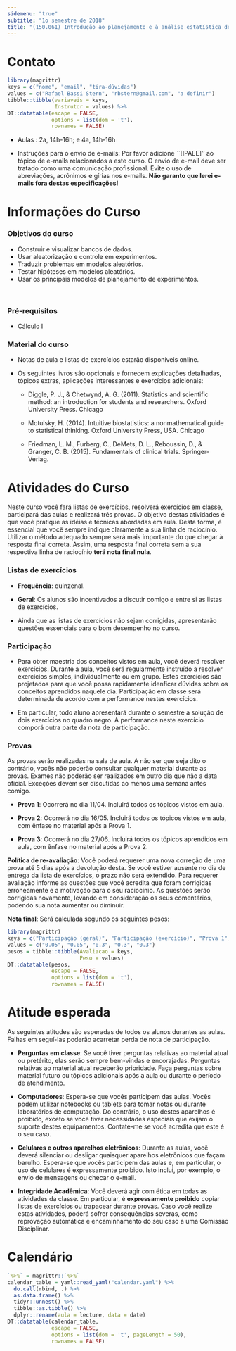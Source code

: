 ```yaml
---
sidemenu: "true"
subtitle: "1o semestre de 2018"
title: "(150.061) Introdução ao planejamento e à análise estatística de experimentos"
---
```


# Contato

```r
library(magrittr)
keys = c("nome", "email", "tira-dúvidas")
values = c("Rafael Bassi Stern", "rbstern@gmail.com", "a definir")
tibble::tibble(variaveis = keys, 
               Instrutor = values) %>%
DT::datatable(escape = FALSE,
              options = list(dom = 't'),
              rownames = FALSE)
```

- Aulas : 2a, 14h-16h; e 4a, 14h-16h

- Instruções para o envio de e-mails: 
Por favor adicione ``[IPAEE]'' ao 
tópico de e-mails relacionados a este curso.
O envio de e-mail deve ser tratado como uma comunicação profissional.
Evite o uso de abreviações, acrônimos e gírias nos e-mails.
**Não garanto que lerei e-mails fora destas especificações!** 

# Informações do Curso

### Objetivos do curso

- Construir e visualizar bancos de dados.
- Usar aleatorização e controle em experimentos.
- Traduzir problemas em modelos aleatórios.
- Testar hipóteses em modelos aleatórios.
- Usar os principais modelos de planejamento de experimentos.

<br/>

### Pré-requisitos

- Cálculo I

### Material do curso

- Notas de aula e listas de exercícios
  estarão disponíveis online.
  
- Os seguintes livros são opcionais e 
  fornecem explicações detalhadas,
  tópicos extras, aplicações interessantes e
  exercícios adicionais:

    - Diggle, P. J., & Chetwynd, A. G. (2011). Statistics and scientific method: an introduction for students and researchers. Oxford University Press. Chicago
    
    - Motulsky, H. (2014). Intuitive biostatistics: a nonmathematical guide to statistical thinking. Oxford University Press, USA. Chicago	

    - Friedman, L. M., Furberg, C., DeMets, D. L., Reboussin, D., & Granger, C. B. (2015). Fundamentals of clinical trials. Springer-Verlag.

								
# Atividades do Curso
								
Neste curso você fará
listas de exercícios, resolverá exercícios em classe,
participará das aulas e realizará três provas.
O objetivo destas atividades é que você pratique
as idéias e técnicas abordadas em aula.
Desta forma, é essencial que você sempre indique claramente
a sua linha de raciocínio.
Utilizar o método adequado sempre será mais importante
do que chegar à resposta final correta. 
Assim, uma resposta final correta
sem a sua respectiva linha de raciocínio
**terá nota final nula**.

### Listas de exercícios

- **Frequência**: quinzenal.

- **Geral**: Os alunos são incentivados a 
discutir comigo e entre si as listas de exercícios.

- Ainda que as listas de exercícios não sejam corrigidas,
apresentarão questões essenciais para o bom desempenho no curso.

### Participação

- Para obter maestria dos conceitos vistos em aula,
você deverá resolver exercícios.
Durante a aula, você será regularmente instruído
a resolver exercícios simples, individualmente ou em grupo.
Estes exercícios são projetados para que você possa
rapidamente idenficar dúvidas sobre os conceitos aprendidos naquele dia.
Participação em classe será determinada de acordo com 
a performance nestes exercícios. 

- Em particular, todo aluno apresentará
durante o semestre a solução de 
dois exercícios no quadro negro.
A performance neste exercício comporá outra
parte da nota de participação.

### Provas 

As provas serão realizadas na sala de aula.
A não ser que seja dito o contrário, 
vocês não poderão consultar qualquer material durante as provas.
Exames não poderão ser realizados em outro dia que não a data oficial.
Exceções devem ser discutidas ao menos uma semana antes comigo.

- **Prova 1**: Ocorrerá no dia 11/04. 
Incluirá todos os tópicos vistos em aula.

- **Prova 2**: Ocorrerá no dia 16/05. 
Incluirá todos os tópicos vistos em aula,
com ênfase no material após a Prova 1.

- **Prova 3**: Ocorrerá no dia 27/06. 
Incluirá todos os tópicos aprendidos em aula,
com ênfase no material após a Prova 2.

**Política de re-avaliação**: Você poderá requerer uma nova correção
de uma prova até 5 dias após a devolução desta.
Se você estiver ausente no dia de entrega da lista de exercícios, 
o prazo não será extendido.
Para requerer avaliação informe as questões que 
você acredita que foram corrigidas erroneamente e 
a motivação para o seu raciocínio.
As questões serão corrigidas novamente, 
levando em consideração os seus comentários, 
podendo sua nota aumentar ou diminuir.

**Nota final**: Será calculada segundo os seguintes pesos:

```r
library(magrittr)
keys = c("Participação (geral)", "Participação (exercício)", "Prova 1", "Prova 2", "Prova 3")
values = c("0.05", "0.05", "0.3", "0.3", "0.3")
pesos = tibble::tibble(Avaliacao = keys, 
                       Peso = values)
DT::datatable(pesos,
              escape = FALSE,
              options = list(dom = 't'),
              rownames = FALSE)
```

# Atitude esperada

As seguintes atitudes são esperadas de todos os alunos durantes as aulas.
Falhas em seguí-las poderão acarretar perda de nota de participação.

- **Perguntas em classe**: 
Se você tiver perguntas relativas ao material atual ou pretérito,
elas serão sempre bem-vindas e encorajadas. 
Perguntas relativas ao material atual receberão prioridade.
Faça perguntas sobre material futuro ou 
tópicos adicionais após a aula ou durante o período de atendimento.

- **Computadores**: Espera-se que vocês participem das aulas.
Vocês podem utilizar notebooks ou tablets para 
tomar notas ou durante laboratórios de computação.
Do contrário, o uso destes aparelhos é proibido, 
exceto se você tiver necessidades especiais que 
exijam o suporte destes equipamentos.
Contate-me se você acredita que este é o seu caso.

- **Celulares e outros aparelhos eletrônicos**: 
Durante as aulas, você deverá silenciar ou desligar 
quaisquer aparelhos eletrônicos que façam barulho.
Espera-se que vocês participem das aulas e, 
em particular, o uso de celulares é expressamente proibido.
Isto inclui, por exemplo, o envio de mensagens ou checar o e-mail.

- **Integridade Acadêmica**:
Você deverá agir com ética em todas as atividades da classe.
Em particular, é **expressamente proibido** copiar listas de exercícios ou
trapacear durante provas. 
Caso você realize estas atividades, poderá sofrer consequências severas,
como reprovação automática e encaminhamento do seu caso a uma Comissão Disciplinar.

# Calendário

```r
`%>%` = magrittr::`%>%`
calendar_table = yaml::read_yaml("calendar.yaml") %>% 
  do.call(rbind, .) %>% 
  as.data.frame() %>% 
  tidyr::unnest() %>%
  tibble::as.tibble() %>%
  dplyr::rename(aula = lecture, data = date)
DT::datatable(calendar_table,
              escape = FALSE,
              options = list(dom = 't', pageLength = 50),
              rownames = FALSE)
```
